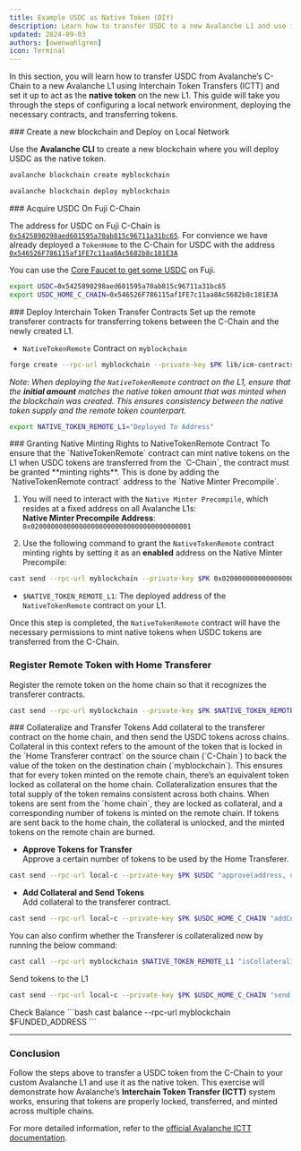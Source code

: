 ```yaml
---
title: Example USDC as Native Token (DIY)
description: Learn how to transfer USDC to a new Avalanche L1 and use it as a native token via ICTT.
updated: 2024-09-03
authors: [owenwahlgren]
icon: Terminal
---
```


In this section, you will learn how to transfer USDC from Avalanche’s C-Chain to a new Avalanche L1 using Interchain Token Transfers (ICTT) and set it up to act as the **native token** on the new L1. This guide will take you through the steps of configuring a local network environment, deploying the necessary contracts, and transferring tokens.


<Steps>
<Step>
### Create a new blockchain and Deploy on Local Network

Use the **Avalanche CLI** to create a new blockchain where you will deploy USDC as the native token.


```bash
avalanche blockchain create myblockchain  
```
```bash
avalanche blockchain deploy myblockchain
```
</Step>
<Step>
### Acquire USDC On Fuji C-Chain

The address for USDC on Fuji C-Chain is [`0x5425890298aed601595a70ab815c96711a31bc65`](https://testnet.snowtrace.io/token/0x5425890298aed601595a70ab815c96711a31bc65).
For convience we have already deployed a `TokenHome` to the C-Chain for USDC with the address [`0x546526F786115af1FE7c11aa8Ac5682b8c181E3A`](https://testnet.snowtrace.io/address/0x546526F786115af1FE7c11aa8Ac5682b8c181E3A)

You can use the [Core Faucet to get some USDC](https://core.app/en/tools/testnet-faucet/?subnet=c&token=usdcc) on Fuji. 
```bash
export USDC=0x5425890298aed601595a70ab815c96711a31bc65
export USDC_HOME_C_CHAIN=0x546526F786115af1FE7c11aa8Ac5682b8c181E3A
```
</Step>
<Step>
### Deploy Interchain Token Transfer Contracts
Set up the remote transferer contracts for transferring tokens between the C-Chain and the newly created L1.
   
- `NativeTokenRemote` Contract on `myblockchain` 
```bash 
forge create --rpc-url myblockchain --private-key $PK lib/icm-contracts/contracts/ictt/TokenRemote/NativeTokenRemote.sol:NativeTokenRemote --constructor-args "($TELEPORTER_REGISTRY_L1, $FUNDED_ADDRESS, $C_CHAIN_BLOCKCHAIN_ID_HEX, $USDC_HOME_C_CHAIN, 6)" "USDC" 100000000000000000000 0 --broadcast
```

_Note: When deploying the `NativeTokenRemote` contract on the L1, ensure that the **initial amount** matches the native token amount that was minted when the blockchain was created. This ensures consistency between the native token supply and the remote token counterpart._

```bash
export NATIVE_TOKEN_REMOTE_L1="Deployed To Address"
```
</Step>
<Step>
### Granting Native Minting Rights to NativeTokenRemote Contract
To ensure that the `NativeTokenRemote` contract can mint native tokens on the L1 when USDC tokens are transferred from the `C-Chain`, the contract must be granted **minting rights**. This is done by adding the `NativeTokenRemote contract` address to the `Native Minter Precompile`.

1. You will need to interact with the `Native Minter Precompile`, which resides at a fixed address on all Avalanche L1s:  
**Native Minter Precompile Address**: `0x0200000000000000000000000000000000000001`
     
2. Use the following command to grant the `NativeTokenRemote` contract minting rights by setting it as an **enabled** address on the Native Minter Precompile:
  
```bash
cast send --rpc-url myblockchain --private-key $PK 0x0200000000000000000000000000000000000001 "setEnabled(address)" $NATIVE_TOKEN_REMOTE_L1
```

- `$NATIVE_TOKEN_REMOTE_L1`: The deployed address of the `NativeTokenRemote` contract on your L1.

Once this step is completed, the `NativeTokenRemote` contract will have the necessary permissions to mint native tokens when USDC tokens are transferred from the C-Chain.
</Step>
<Step>
### Register Remote Token with Home Transferer
Register the remote token on the home chain so that it recognizes the transferer contracts.

```bash 
cast send --rpc-url myblockchain --private-key $PK $NATIVE_TOKEN_REMOTE_L1 "registerWithHome((address, uint256))" "(0x0000000000000000000000000000000000000000, 0)"
```
</Step>
<Step>
### Collateralize and Transfer Tokens
Add collateral to the transferer contract on the home chain, and then send the USDC tokens across chains.

<Accordions>
<Accordion title="What is Collateral?">
Collateral in this context refers to the amount of the token that is locked in the `Home Transferer contract` on the source chain (`C-Chain`) to back the value of the token on the destination chain (`myblockchain`). This ensures that for every token minted on the remote chain, there’s an equivalent token locked as collateral on the home chain.
</Accordion>
<Accordion title="Why is Collateral Important?">
Collateralization ensures that the total supply of the token remains consistent across both chains. When tokens are sent from the `home chain`, they are locked as collateral, and a corresponding number of tokens is minted on the remote chain. If tokens are sent back to the home chain, the collateral is unlocked, and the minted tokens on the remote chain are burned.
</Accordion>
</Accordions>

- **Approve Tokens for Transfer**  
Approve a certain number of tokens to be used by the Home Transferer. 

```bash  
cast send --rpc-url local-c --private-key $PK $USDC "approve(address, uint256)" $USDC_HOME_C_CHAIN 2000000000000000000000
```

- **Add Collateral and Send Tokens**  
Add collateral to the transferer contract.
```bash 
cast send --rpc-url local-c --private-key $PK $USDC_HOME_C_CHAIN "addCollateral(bytes32, address, uint256)" $L1_BLOCKCHAIN_ID_HEX $NATIVE_TOKEN_REMOTE_L1 100000000000000000000
```
You can also confirm whether the Transferer is collateralized now by running the below command:

```bash
cast call --rpc-url myblockchain $NATIVE_TOKEN_REMOTE_L1 "isCollateralized()(bool)"
```
Send tokens to the L1
```bash 
cast send --rpc-url local-c --private-key $PK $USDC_HOME_C_CHAIN "send((bytes32, address, address, address, uint256, uint256, uint256, address), uint256)" "(${L1_BLOCKCHAIN_ID_HEX}, ${NATIVE_TOKEN_REMOTE_L1}, ${FUNDED_ADDRESS}, ${USDC}, 0, 0, 250000, 0x0000000000000000000000000000000000000000)" 1000000000000000000000
```
</Step>

<Step>
Check Balance
```bash
cast balance --rpc-url myblockchain $FUNDED_ADDRESS
```
</Step>
</Steps>

---

### Conclusion

Follow the steps above to transfer a USDC token from the C-Chain to your custom Avalanche L1 and use it as the native token. This exercise will demonstrate how Avalanche’s **Interchain Token Transfer (ICTT)** system works, ensuring that tokens are properly locked, transferred, and minted across multiple chains.

For more detailed information, refer to the [official Avalanche ICTT documentation](/academy/interchain-token-transfer).
